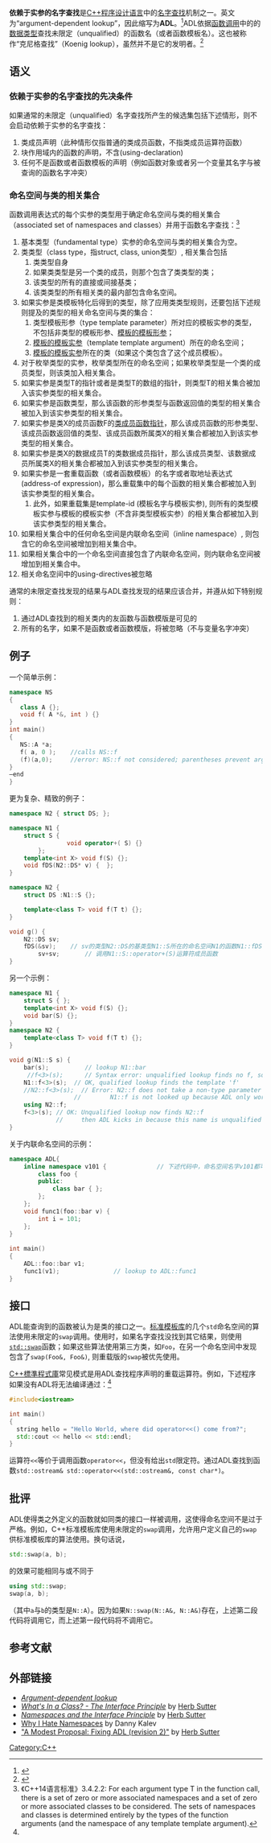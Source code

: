 '''依赖于实参的名字查找'''是[[C++|C++]][[程序设计语言|程序设计语言]]中的[[名字查找|名字查找]]机制之一。英文为“argument-dependent lookup”，因此缩写为'''ADL'''。<ref>{{cite web | url=http://www.open-std.org/jtc1/sc22/wg21/docs/papers/2005/n1905.pdf | title=Working Draft, Standard for Programming Language C++ | at=Chapter 3.4.2 - ''Argument-dependent name lookup'' - p. 2 | publisher=[[SC22|JTC1/SC22/WG21]] | date=19 October 2005 | accessdate=13 March 2012 | archive-date=2005-12-14 | archive-url=https://web.archive.org/web/20051214034042/http://www.open-std.org/jtc1/sc22/wg21/docs/papers/2005/n1905.pdf | dead-url=yes }}</ref>ADL依据[[子程序|函数调用]]中的{{tsl|en|Parameter (computer programming)|实参}}的[[數據類型|数据类型]]查找未限定（unqualified）的函数名（或者函数模板名）。这也被称作“克尼格查找”（Koenig lookup），虽然{{tsl|en|Andrew Koenig (programmer)|安德鲁·克尼格}}并不是它的发明者。<ref name="dobbs_personal_note">{{cite web | url=http://www.drdobbs.com/cpp/a-personal-note-about-argument-dependent/232901443 | title=A Personal Note About Argument-Dependent Lookup | accessdate=7 February 2014 | archive-date=2018-03-17 | archive-url=https://web.archive.org/web/20180317070215/http://www.drdobbs.com/cpp/a-personal-note-about-argument-dependent/232901443 | dead-url=no }}</ref>


==语义==

===依赖于实参的名字查找的先决条件===
如果通常的未限定（unqualified）名字查找所产生的候选集包括下述情形，则不会启动依赖于实参的名字查找：
# 类成员声明（此种情形仅指普通的类成员函数，不指类成员运算符函数）
# 块作用域内的函数的声明，不含(using-declaration)
# 任何不是函数或者函数模板的声明（例如函数对象或者另一个变量其名字与被查询的函数名字冲突）
===命名空间与类的相关集合 ===
函数调用表达式的每个实参的类型用于确定命名空间与类的相关集合（associated set of namespaces and classes）并用于函数名字查找：<ref>《C++14语言标准》3.4.2.2: For each argument type T in the function call, there is a set of zero or more associated namespaces and a set of zero or more associated classes to be considered. The sets of namespaces and classes is determined entirely by the types of the function arguments (and the namespace of any template template argument). </ref>
# 基本类型（fundamental type）实参的命名空间与类的相关集合为空。
# 类类型（class type，指struct, class, union类型）, 相关集合包括
## 类类型自身
## 如果类类型是另一个类的成员，则那个包含了类类型的类；
## 该类型的所有的直接或间接基类；
## 该类类型的所有相关类的最内部包含命名空间。
# 如果实参是类模板特化后得到的类型，除了应用类类型规则，还要包括下述规则提及的类型的相关命名空间与类的集合：
## 类型模板形参（type template parameter）所对应的模板实参的类型，不包括非类型的模板形参、[[模板的模板参数|模板的模板形参]]；
## [[模板的模板参数|模板的模板实参]]（template template argument）所在的命名空间；
## [[模板的模板参数|模板的模板实参]]所在的类（如果这个类包含了这个成员模板）。 
# 对于枚举类型的实参，枚举类型所在的命名空间；如果枚举类型是一个类的成员类型，则该类加入相关集合。
# 如果实参是类型T的指针或者是类型T的数组的指针，则类型T的相关集合被加入该实参类型的相关集合。 
# 如果实参是函数类型，那么该函数的形参类型与函数返回值的类型的相关集合被加入到该实参类型的相关集合。
# 如果实参是类X的成员函数F的[[类成员函数指针|类成员函数指针]]，那么该成员函数的形参类型、该成员函数返回值的类型、该成员函数所属类X的相关集合都被加入到该实参类型的相关集合。
# 如果实参是类X的数据成员T的类数据成员指针，那么该成员类型、该数据成员所属类X的相关集合都被加入到该实参类型的相关集合。
# 如果实参是一套重载函数（或者函数模板）的名字或者取地址表达式(address-of expression)，那么重载集中的每个函数的相关集合都被加入到该实参类型的相关集合。 
## 此外，如果重载集是template-id (模板名字与模板实参), 则所有的类型模板实参与模板的模板实参（不含非类型模板实参）的相关集合都被加入到该实参类型的相关集合。 
# 如果相关集合中的任何命名空间是内联命名空间（inline namespace）, 则包含它的命名空间被增加到相关集合中。 
# 如果相关集合中的一个命名空间直接包含了内联命名空间，则内联命名空间被增加到相关集合中。 
# 相关命名空间中的using-directives被忽略

通常的未限定查找发现的结果与ADL查找发现的结果应该合并，并遵从如下特别规则：
# 通过ADL查找到的相关类内的友函数与函数模版是可见的
# 所有的名字，如果不是函数或者函数模版，将被忽略（不与变量名字冲突）

== 例子 ==
一个简单示例：
<syntaxhighlight lang="cpp">
namespace NS 
{
   class A {};
   void f( A *&, int ) {}
}
int main() 
{
   NS::A *a;
   f( a, 0 );    //calls NS::f
   (f)(a,0);     //error: NS::f not considered; parentheses prevent argument-dependent lookup
}
—end
}
</syntaxhighlight>

更为复杂、精致的例子：
<syntaxhighlight lang="cpp">
namespace N2 { struct DS; };

namespace N1 {
	struct S {
                void operator+( S) {}
        };
	template<int X> void f(S) {};
	void fDS(N2::DS* v) {  };
}

namespace N2 {
	struct DS :N1::S {};

	template<class T> void f(T t) {};
}

void g() {	 
	N2::DS sv;
	fDS(&sv);    // sv的类型N2::DS的基类型N1::S所在的命名空间N1的函数N1::fDS
        sv+sv;       // 调用N1::S::operator+(S)运算符成员函数
}
</syntaxhighlight>

另一个示例：
<syntaxhighlight lang="cpp">
namespace N1 {
	struct S { };
	template<int X> void f(S) {};
	void bar(S) {};
}
namespace N2 {	 
	template<class T> void f(T t) {};
}

void g(N1::S s) { 	
	bar(s);          // lookup N1::bar
	 //f<3>(s);      // Syntax error: unqualified lookup finds no f, so it understands as arithematic expression " f < 3 "
	N1::f<3>(s);  // OK, qualified lookup finds the template 'f'
	//N2::f<3>(s);  // Error: N2::f does not take a non-type parameter
				  //        N1::f is not looked up because ADL only works with unqualified names
	using N2::f;
	f<3>(s); // OK: Unqualified lookup now finds N2::f
			 //     then ADL kicks in because this name is unqualified and finds N1::f
}
</syntaxhighlight>

关于内联命名空间的示例：
<syntaxhighlight lang="cpp">
namespace ADL{
	inline namespace v101 {              // 下述代码中，命名空间名字v101都可以忽略
		class foo {
		public:
			class bar { };
		};
	};
	void func1(foo::bar v) {
		int i = 101;
	};
}
 
int main()
{
	ADL::foo::bar v1;
	func1(v1);               // lookup to ADL::func1  
}
</syntaxhighlight>


== 接口 ==
ADL能查询到的函数被认为是类的接口之一。[[标准模板库|标准模板库]]的几个<code>std</code>命名空间的算法使用未限定的<code>swap</code>调用。使用时，如果名字查找没找到其它结果，则使用<code>[[:b:C++/Utility|std::swap]]</code>函数；如果这些算法使用第三方类，如<code>Foo</code>，在另一个命名空间中发现包含了<code>swap(Foo&, Foo&)</code>, 则重载版的<code>swap</code>被优先使用。

[[C++標準程式庫|C++標準程式庫]]常见模式是用ADL查找程序声明的重载运算符。例如，下述程序如果没有ADL将无法编译通过：<ref name="dobbs_personal_note" />
<syntaxhighlight lang="cpp">
#include<iostream>

int main() 
{
  string hello = "Hello World, where did operator<<() come from?";
  std::cout << hello << std::endl;
}
</syntaxhighlight>
运算符<code><<</code>等价于调用函数<code>operator<<</code>，但没有给出<code>std</code>限定符。通过ADL查找到函数<code>std::ostream& std::operator<<(std::ostream&, const char*)</code>。

==批评==
ADL使得类之外定义的函数就如同类的接口一样被调用，这使得命名空间不是过于严格。例如，C++标准模板库使用未限定的<code>swap</code>调用，允许用户定义自己的<code>swap</code>供标准模板库的算法使用。换句话说，
<syntaxhighlight lang="cpp">std::swap(a, b);</syntaxhighlight>
的效果可能相同与或不同于
<syntaxhighlight lang="cpp">
using std::swap;
swap(a, b);
</syntaxhighlight>
（其中<code>a</code>与<code>b</code>的类型是<code>N::A</code>）。因为如果<code>N::swap(N::A&, N::A&)</code>存在，上述第二段代码将调用它，而上述第一段代码将不调用它。 
 

==参考文献==
{{Reflist}}

==外部链接==
* [http://en.cppreference.com/w/cpp/language/adl ''Argument-dependent lookup''] {{Wayback|url=http://en.cppreference.com/w/cpp/language/adl |date=20201129174417 }}
* [http://www.gotw.ca/publications/mill02.htm ''What's In a Class? - The Interface Principle''] {{Wayback|url=http://www.gotw.ca/publications/mill02.htm |date=20180628050226 }} by [[Herb_Sutter|Herb Sutter]]
* [http://www.gotw.ca/publications/mill08.htm ''Namespaces and the Interface Principle''] {{Wayback|url=http://www.gotw.ca/publications/mill08.htm |date=20201109021304 }} by [[Herb_Sutter|Herb Sutter]]
* [http://www.informit.com/guides/content.aspx?g=cplusplus&seqNum=286 Why I Hate Namespaces] {{Wayback|url=http://www.informit.com/guides/content.aspx?g=cplusplus&seqNum=286 |date=20160709115609 }} by Danny Kalev
* [http://www.open-std.org/jtc1/sc22/wg21/docs/papers/2006/n2103.pdf "A Modest Proposal: Fixing ADL (revision 2)"] {{Wayback|url=http://www.open-std.org/jtc1/sc22/wg21/docs/papers/2006/n2103.pdf |date=20150924061741 }} by [[Herb_Sutter|Herb Sutter]]

[[Category:C++|Category:C++]]